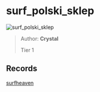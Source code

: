 
# surf_polski_sklep

![surf_polski_sklep](https://raw.githubusercontent.com/Sayt123/SurfMapPics/Maps-and-bonuses/csgo/surf_polski_sklep.jpg)

> Author: **Crystal**
>
> Tier 1

## Records

[surfheaven](https://surfheaven.eu/map/surf_polski_sklep)
